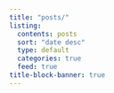 ```yaml
---
title: "posts/"
listing:
  contents: posts
  sort: "date desc"
  type: default
  categories: true
  feed: true
title-block-banner: true
---
```

